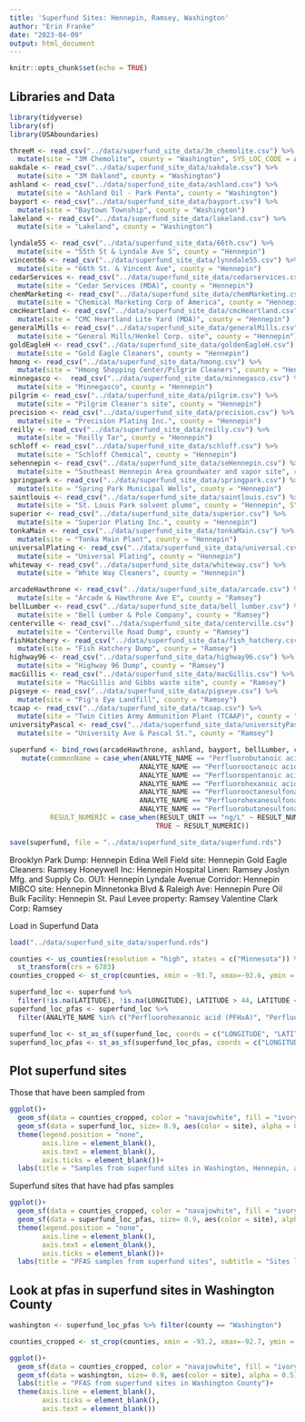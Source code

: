 ```yaml
---
title: 'Superfund Sites: Hennepin, Ramsey, Washington'
author: "Erin Franke"
date: "2023-04-09"
output: html_document
---
```


```r
knitr::opts_chunk$set(echo = TRUE)
```

## Libraries and Data

```r
library(tidyverse)
library(sf)
library(USAboundaries)
```

```r
threeM <- read_csv("../data/superfund_site_data/3m_chemolite.csv") %>%
  mutate(site = "3M Chemolite", county = "Washington", SYS_LOC_CODE = as.numeric(SYS_LOC_CODE))
oakdale <- read_csv("../data/superfund_site_data/oakdale.csv") %>%
  mutate(site = "3M Oakland", county = "Washington")
ashland <- read_csv("../data/superfund_site_data/ashland.csv") %>%
  mutate(site = "Ashland Oil - Park Penta", county = "Washington")
bayport <- read_csv("../data/superfund_site_data/bayport.csv") %>%
  mutate(site = "Baytown Township", county = "Washington")
lakeland <- read_csv("../data/superfund_site_data/lakeland.csv") %>%
  mutate(site = "Lakeland", county = "Washington")

lyndale55 <- read_csv("../data/superfund_site_data/66th.csv") %>%
  mutate(site = "55th St & Lyndale Ave S", county = "Hennepin")
vincent66 <- read_csv("../data/superfund_site_data/lynndale55.csv") %>%
  mutate(site = "66th St. & Vincent Ave", county = "Hennepin")
cedarServices <- read_csv("../data/superfund_site_data/cedarservices.csv") %>%
  mutate(site = "Cedar Services (MDA)", county = "Hennepin")
chemMarketing <- read_csv("../data/superfund_site_data/chemMarketing.csv") %>%
  mutate(site = "Chemical Marketing Corp of America", county = "Hennepin")
cmcHeartland <- read_csv("../data/superfund_site_data/cmcHeartland.csv") %>%
  mutate(site = "CMC Heartland Lite Yard (MDA)", county = "Hennepin")
generalMills <- read_csv("../data/superfund_site_data/generalMills.csv") %>%
  mutate(site = "General Mills/Henkel Corp. site", county = "Hennepin")
goldEagleH <- read_csv("../data/superfund_site_data/goldenEagleH.csv") %>%
  mutate(site = "Gold Eagle Cleaners", county = "Hennepin")
hmong <- read_csv("../data/superfund_site_data/hmong.csv") %>%
  mutate(site = "Hmong Shopping Center/Pilgrim Cleaners", county = "Hennepin")
minnegasco <-  read_csv("../data/superfund_site_data/minnegasco.csv") %>%
  mutate(site = "Minnegasco", county = "Hennepin")
pilgrim <- read_csv("../data/superfund_site_data/pilgrim.csv") %>%
  mutate(site = "Pilgrim Cleaner's site", county = "Hennepin")
precision <- read_csv("../data/superfund_site_data/precision.csv") %>%
  mutate(site = "Precision Plating Inc.", county = "Hennepin")
reilly <- read_csv("../data/superfund_site_data/reilly.csv") %>%
  mutate(site = "Reilly Tar", county = "Hennepin")
schloff <- read_csv("../data/superfund_site_data/schloff.csv") %>%
  mutate(site = "Schloff Chemical", county = "Hennepin")
sehennepin <- read_csv("../data/superfund_site_data/seHennepin.csv") %>%
  mutate(site = "Southeast Hennepin Area groundwater and vapor site", county = "Hennepin")
springpark <- read_csv("../data/superfund_site_data/springpark.csv") %>%
  mutate(site = "Spring Park Municipal Wells", county = "Hennepin")
saintlouis <- read_csv("../data/superfund_site_data/saintlouis.csv") %>%
  mutate(site = "St. Louis Park solvent plume", county = "Hennepin", SYS_LOC_CODE = as.numeric(SYS_LOC_CODE))
superior <- read_csv("../data/superfund_site_data/superior.csv") %>%
  mutate(site = "Superior Plating Inc.", county = "Hennepin")
tonkaMain <- read_csv("../data/superfund_site_data/tonkaMain.csv") %>%
  mutate(site = "Tonka Main Plant", county = "Hennepin")
universalPlating <- read_csv("../data/superfund_site_data/universal.csv") %>%
  mutate(site = "Universal Plating", county = "Hennepin")
whiteway <- read_csv("../data/superfund_site_data/whiteway.csv") %>%
  mutate(site = "White Way Cleaners", county = "Hennepin")

arcadeHawthrone <- read_csv("../data/superfund_site_data/arcade.csv") %>%
  mutate(site = "Arcade & Hawthrone Ave E", county = "Ramsey")
bellLumber <- read_csv("../data/superfund_site_data/bell_lumber.csv") %>%
  mutate(site = "Bell Lumber & Pole Company", county = "Ramsey")
centerville <- read_csv("../data/superfund_site_data/centerville.csv") %>%
  mutate(site = "Centerville Road Dump", county = "Ramsey")
fishHatchery <- read_csv("../data/superfund_site_data/fish_hatchery.csv") %>%
  mutate(site = "Fish Hatchery Dump", county = "Ramsey")
highway96 <- read_csv("../data/superfund_site_data/highway96.csv") %>%
  mutate(site = "Highway 96 Dump", county = "Ramsey")
macGillis <- read_csv("../data/superfund_site_data/macGillis.csv") %>%
  mutate(site = "MacGillis and Gibbs waste site", county = "Ramsey")
pigseye <- read_csv("../data/superfund_site_data/pigseye.csv") %>%
  mutate(site = "Pig's Eye Landfill", county = "Ramsey")
tcaap <- read_csv("../data/superfund_site_data/tcaap.csv") %>%
  mutate(site = "Twin Cities Army Ammunition Plant (TCAAP)", county = "Ramsey")
universityPascal <- read_csv("../data/superfund_site_data/universityPascal.csv") %>%
  mutate(site = "University Ave & Pascal St.", county = "Ramsey")

superfund <- bind_rows(arcadeHawthrone, ashland, bayport, bellLumber, cedarServices, centerville, chemMarketing, cmcHeartland, fishHatchery, generalMills, goldEagleH, highway96, hmong, lakeland, lyndale55, macGillis, minnegasco, oakdale, pigseye, pilgrim, precision, reilly, saintlouis, schloff, sehennepin, springpark, superior, tcaap, threeM, tonkaMain, universalPlating, universityPascal, vincent66, whiteway) %>%
   mutate(commonName = case_when(ANALYTE_NAME == "Perfluorobutanoic acid (PFBA)" ~ "PFBA", 
                                ANALYTE_NAME == "Perfluorooctanoic acid (PFOA)" ~ "PFOA", 
                                ANALYTE_NAME == "Perfluoropentanoic acid (PFPeA)" ~ "PFPeA",
                                ANALYTE_NAME == "Perfluorohexanoic acid (PFHxA)" ~ "PFHxA", 
                                ANALYTE_NAME == "Perfluorooctanesulfonate (PFOS)" ~ "PFOS", 
                                ANALYTE_NAME == "Perfluorohexanesulfonate (PFHxS)" ~ "PFHxS", 
                                ANALYTE_NAME == "Perfluorobutanesulfonate (PFBS)" ~ "PFBS"), 
          RESULT_NUMERIC = case_when(RESULT_UNIT == "ng/L" ~ RESULT_NUMERIC/ 1000, 
                                    TRUE ~ RESULT_NUMERIC))

save(superfund, file = "../data/superfund_site_data/superfund.rds")
```

Brooklyn Park Dump: Hennepin
Edina Well Field site: Hennepin
Gold Eagle Cleaners: Ramsey
Honeywell Inc: Hennepin
Hospital Linen: Ramsey
Joslyn Mfg. and Supply Co. OU1: Hennepin
Lyndale Avenue Corridor: Hennepin
MIBCO site: Hennepin
Minnetonka Blvd & Raleigh Ave: Hennepin
Pure Oil Bulk Facility: Hennepin
St. Paul Levee property: Ramsey
Valentine Clark Corp: Ramsey

Load in Superfund Data

```r
load("../data/superfund_site_data/superfund.rds")
```

```r
counties <- us_counties(resolution = "high", states = c("Minnesota")) %>%
  st_transform(crs = 6783)
counties_cropped <- st_crop(counties, xmin = -93.7, xmax=-92.6, ymin = 44.7, ymax=45.2)

superfund_loc <- superfund %>%
  filter(!is.na(LATITUDE), !is.na(LONGITUDE), LATITUDE > 44, LATITUDE < 46, LONGITUDE < -92, LONGITUDE > -94)
superfund_loc_pfas <- superfund_loc %>%
  filter(ANALYTE_NAME %in% c("Perfluorohexanoic acid (PFHxA)", "Perfluorohexanesulfonate (PFHxS)", "Perfluorooctanesulfonate (PFOS)", "Perfluorooctanoic acid (PFOA)", "Perfluoropentanoic acid (PFPeA)", "Perfluorobutanesulfonate (PFBS)", "Perfluorobutanoic acid (PFBA)"))

superfund_loc <- st_as_sf(superfund_loc, coords = c("LONGITUDE", "LATITUDE"), crs = 6783)
superfund_loc_pfas <- st_as_sf(superfund_loc_pfas, coords = c("LONGITUDE", "LATITUDE"), crs = 6783)
```

## Plot superfund sites 

Those that have been sampled from

```r
ggplot()+
  geom_sf(data = counties_cropped, color = "navajowhite", fill = "ivory", size = 0.5)+
  geom_sf(data = superfund_loc, size= 0.9, aes(color = site), alpha = 0.5)+
  theme(legend.position = "none", 
        axis.line = element_blank(), 
        axis.text = element_blank(), 
        axis.ticks = element_blank())+
  labs(title = "Samples from superfund sites in Washington, Hennepin, and Ramsey Counties")
```

Superfund sites that have had pfas samples

```r
ggplot()+
  geom_sf(data = counties_cropped, color = "navajowhite", fill = "ivory", size = 0.5)+
  geom_sf(data = superfund_loc_pfas, size= 0.9, aes(color = site), alpha = 0.5)+
  theme(legend.position = "none", 
        axis.line = element_blank(), 
        axis.text = element_blank(), 
        axis.ticks = element_blank())+
  labs(title = "PFAS samples from superfund sites", subtitle = "Sites located in Hennepin, Washington, and Ramsey counties")
```

## Look at pfas in superfund sites in Washington County

```r
washington <- superfund_loc_pfas %>% filter(county == "Washington")

counties_cropped <- st_crop(counties, xmin = -93.2, xmax=-92.7, ymin = 44.7, ymax=45.35)

ggplot()+
  geom_sf(data = counties_cropped, color = "navajowhite", fill = "ivory", size = 0.5)+
  geom_sf(data = washington, size= 0.9, aes(color = site), alpha = 0.5)+
  labs(title = "PFAS from superfund sites in Washington County")+
  theme(axis.line = element_blank(), 
        axis.ticks = element_blank(),
        axis.text = element_blank())
```
